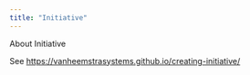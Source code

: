 ```yaml
---
title: "Initiative"
---
```


About Initiative

See <https://vanheemstrasystems.github.io/creating-initiative/>
